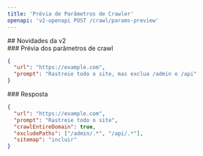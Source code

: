 ```yaml
---
title: 'Prévia de Parâmetros de Crawler'
openapi: 'v2-openapi POST /crawl/params-preview'
---
```


<div id="whats-new-in-v2">
  ## Novidades da v2
</div>

<div id="crawl-params-preview">
  ### Prévia dos parâmetros de crawl
</div>

```json
{
  "url": "https://example.com",
  "prompt": "Rastreie todo o site, mas exclua /admin e /api"
}   
```


<div id="response">
  ### Resposta
</div>

```json
{
  "url": "https://example.com",
  "prompt": "Rastreie todo o site",
  "crawlEntireDomain": true,
  "excludePaths": ["/admin/.*", "/api/.*"],
  "sitemap": "incluir"
}
```
